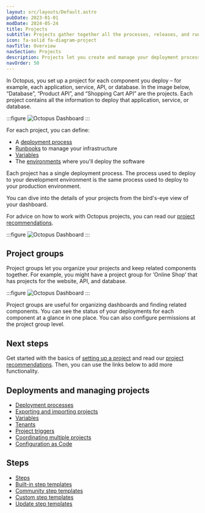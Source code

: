 ```yaml
---
layout: src/layouts/Default.astro
pubDate: 2023-01-01
modDate: 2024-05-24
title: Projects
subtitle: Projects gather together all the processes, releases, and runbooks for an application or service.
icon: fa-solid fa-diagram-project
navTitle: Overview
navSection: Projects
description: Projects let you create and manage your deployment processes, releases, and operations processes.
navOrder: 50
---
```

In Octopus, you set up a project for each component you deploy – for example, each application, service, API, or database. In the image below, “Database”, “Product API”, and “Shopping Cart API” are the projects. Each project contains all the information to deploy that application, service, or database.

:::figure
![Octopus Dashboard](/docs/getting-started/dashboard.png)
:::

For each project, you can define:
- A [deployment process](/docs/projects/deployment-process)
- [Runbooks](/docs/runbooks) to manage your infrastructure
- [Variables](/docs/projects/variables/)
- The [environments](/docs/infrastructure/environments) where you'll deploy the software

Each project has a single deployment process. The process used to deploy to your development environment is the same process used to deploy to your production environment. 

You can dive into the details of your projects from the bird's-eye view of your dashboard.

For advice on how to work with Octopus projects, you can read our [project recommendations](/docs/projects/recommendations). 

:::figure
![Octopus Dashboard](/docs/projects/octopus-projects-list.png)
:::

## Project groups
Project groups let you organize your projects and keep related components together. For example, you might have a project group for ‘Online Shop’ that has projects for the website, API, and database.

:::figure
![Octopus Dashboard](/docs/projects/octopus-project-group.png)
:::

Project groups are useful for organizing dashboards and finding related components. You can see the status of your deployments for each component at a glance in one place. You can also configure permissions at the project group level.

## Next steps
Get started with the basics of [setting up a project](/docs/projects/setting-up-projects) and read our [project recommendations](/docs/projects/recommendations). Then, you can use the links below to add more functionality. 

## Deployments and managing projects
- [Deployment processes](/docs/projects/deployment-process)
- [Exporting and importing projects](/docs/projects/export-import)
- [Variables](/docs/projects/variables)
- [Tenants](/docs/projects/tenants)
- [Project triggers](/docs/projects/project-triggers)
- [Coordinating multiple projects](/docs/projects/coordinating-multiple-projects)
- [Configuration as Code](/docs/projects/version-control)

## Steps
- [Steps](/docs/projects/steps)
- [Built-in step templates](/docs/projects/built-in-step-templates)
- [Community step templates](/docs/projects/community-step-templates)
- [Custom step templates](/docs/projects/custom-step-templates)
- [Update step templates](/docs/projects/updating-step-templates)